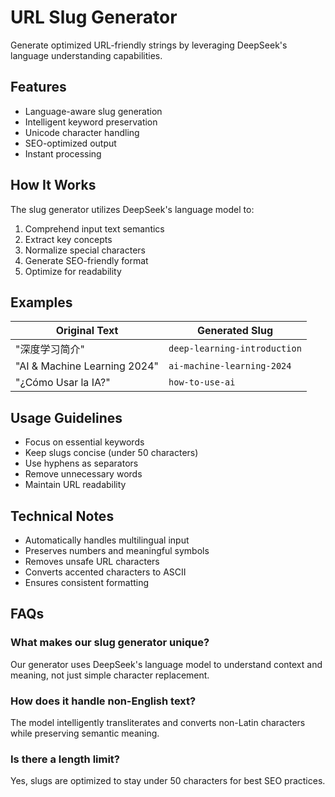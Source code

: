 # URL Slug Generator

Generate optimized URL-friendly strings by leveraging DeepSeek's language understanding capabilities.

## Features

- Language-aware slug generation
- Intelligent keyword preservation
- Unicode character handling
- SEO-optimized output
- Instant processing

## How It Works

The slug generator utilizes DeepSeek's language model to:

1. Comprehend input text semantics
2. Extract key concepts
3. Normalize special characters
4. Generate SEO-friendly format
5. Optimize for readability

## Examples

| Original Text                | Generated Slug               |
| ---------------------------- | ---------------------------- |
| "深度学习简介"               | `deep-learning-introduction` |
| "AI & Machine Learning 2024" | `ai-machine-learning-2024`   |
| "¿Cómo Usar la IA?"          | `how-to-use-ai`              |

## Usage Guidelines

- Focus on essential keywords
- Keep slugs concise (under 50 characters)
- Use hyphens as separators
- Remove unnecessary words
- Maintain URL readability

## Technical Notes

- Automatically handles multilingual input
- Preserves numbers and meaningful symbols
- Removes unsafe URL characters
- Converts accented characters to ASCII
- Ensures consistent formatting

## FAQs

### What makes our slug generator unique?

Our generator uses DeepSeek's language model to understand context and meaning, not just simple character replacement.

### How does it handle non-English text?

The model intelligently transliterates and converts non-Latin characters while preserving semantic meaning.

### Is there a length limit?

Yes, slugs are optimized to stay under 50 characters for best SEO practices.

